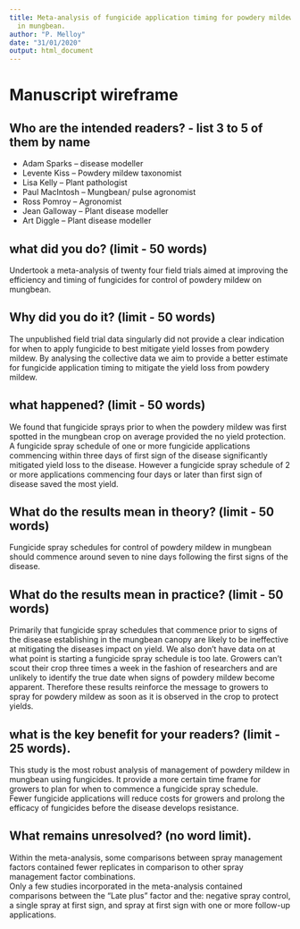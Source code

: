 ```yaml
---
title: Meta-analysis of fungicide application timing for powdery mildew management
  in mungbean.
author: "P. Melloy"
date: "31/01/2020"
output: html_document
---
```


# Manuscript wireframe  

## Who are the intended readers? - list 3 to 5 of them by name  
   * Adam Sparks – disease modeller  
   * Levente Kiss – Powdery mildew taxonomist  
   * Lisa Kelly – Plant pathologist  
   * Paul MacIntosh – Mungbean/ pulse agronomist  
   * Ross Pomroy – Agronomist  
   * Jean Galloway – Plant disease modeller  
   * Art Diggle – Plant disease modeller  

## what did you do? (limit - 50 words)
Undertook a meta-analysis of twenty four field trials aimed at improving the efficiency and timing of fungicides for control of powdery mildew on mungbean.  

## Why did you do it? (limit - 50 words)  
The unpublished field trial data singularly did not provide a clear indication for when to apply fungicide to best mitigate yield losses from powdery mildew. By analysing the collective data we aim to provide a better estimate for fungicide application timing to mitigate the yield loss from powdery mildew.  

## what happened? (limit - 50 words)  
We found that fungicide sprays prior to when the powdery mildew was first spotted in the mungbean crop on average provided the no yield protection. A fungicide spray schedule of one or more fungicide applications commencing within three days of first sign of the disease significantly mitigated yield loss to the disease. However a fungicide spray schedule of 2 or more applications commencing four days or later than first sign of disease saved the most yield.  

## What do the results mean in theory? (limit - 50 words)  
Fungicide spray schedules for control of powdery mildew in mungbean should commence around seven to nine days following the first signs of the disease.  

## What do the results mean in practice? (limit - 50 words)  
Primarily that fungicide spray schedules that commence prior to signs of the disease establishing in the mungbean canopy are likely to be ineffective at mitigating the diseases impact on yield. We also don't have data on at what point is starting a fungicide spray schedule is too late. Growers can't scout their crop three times a week in the fashion of researchers and are unlikely to identify the true date when signs of powdery mildew become apparent. Therefore these results reinforce the message to growers to spray for powdery mildew as soon as it is observed in the crop to protect yields.

## what is the key benefit for your readers? (limit - 25 words).  
This study is the most robust analysis of management of powdery mildew in mungbean using fungicides. It provide a more certain time frame for growers to plan for when to commence a fungicide spray schedule.  
Fewer fungicide applications will reduce costs for growers and prolong the efficacy of fungicides before the disease develops resistance.

## What remains unresolved? (no word limit).  
Within the meta-analysis, some comparisons between spray management factors contained fewer replicates in comparison to other spray management factor combinations.  
Only a few studies incorporated in the meta-analysis contained comparisons between the "Late plus" factor and the: negative spray control, a single spray at first sign, and spray at first sign with one or more follow-up applications.  


